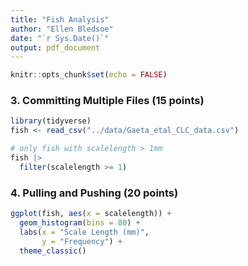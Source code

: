 ```yaml
---
title: "Fish Analysis"
author: "Ellen Bledsoe"
date: "`r Sys.Date()`"
output: pdf_document
---
```


```r
knitr::opts_chunk$set(echo = FALSE)
```

### 3. Committing Multiple Files (15 points)

```r
library(tidyverse)
fish <- read_csv("../data/Gaeta_etal_CLC_data.csv")

# only fish with scalelength > 1mm
fish |> 
  filter(scalelength >= 1)

```

### 4. Pulling and Pushing (20 points)

```r
ggplot(fish, aes(x = scalelength)) +
  geom_histogram(bins = 80) +
  labs(x = "Scale Length (mm)",
       y = "Frequency") +
  theme_classic()
```

